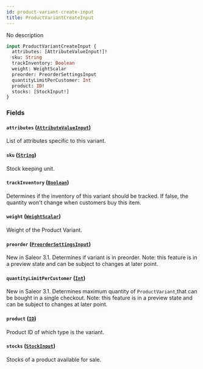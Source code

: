 ```yaml
---
id: product-variant-create-input
title: ProductVariantCreateInput
---
```



No description

```graphql
input ProductVariantCreateInput {
  attributes: [AttributeValueInput!]!
  sku: String
  trackInventory: Boolean
  weight: WeightScalar
  preorder: PreorderSettingsInput
  quantityLimitPerCustomer: Int
  product: ID!
  stocks: [StockInput!]
}
```


### Fields

#### `attributes` ([`AttributeValueInput`](../../../developer/api-reference/inputs/attribute-value-input))

List of attributes specific to this variant.


#### `sku` ([`String`](../../../developer/api-reference/scalars/string))

Stock keeping unit.


#### `trackInventory` ([`Boolean`](../../../developer/api-reference/scalars/boolean))

Determines if the inventory of this variant should be tracked. If false, the quantity won't change when customers buy this item.


#### `weight` ([`WeightScalar`](../../../developer/api-reference/scalars/weight-scalar))

Weight of the Product Variant.


#### `preorder` ([`PreorderSettingsInput`](../../../developer/api-reference/inputs/preorder-settings-input))

New in Saleor 3.1. Determines if variant is in preorder. Note: this feature is in a preview state and can be subject to changes at later point.


#### `quantityLimitPerCustomer` ([`Int`](../../../developer/api-reference/scalars/int))

New in Saleor 3.1. Determines maximum quantity of `ProductVariant`,that can be bought in a single checkout. Note: this feature is in a preview state and can be subject to changes at later point.


#### `product` ([`ID`](../../../developer/api-reference/scalars/id))

Product ID of which type is the variant.


#### `stocks` ([`StockInput`](../../../developer/api-reference/inputs/stock-input))

Stocks of a product available for sale.




